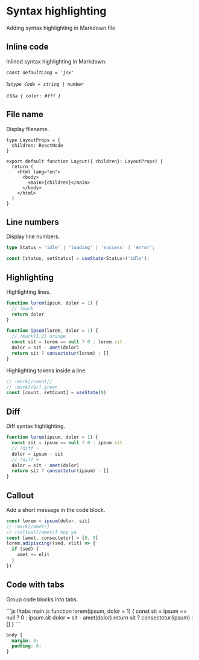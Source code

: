 # Syntax highlighting

Adding syntax highlighting in Markdown file

## Inline code

Inlined syntax highlighting in Markdown:

_`const defaultLang = 'jsx'`_

_ts`type Code = string | number`_

_css`a { color: #fff }`_

## File name

Display filename.

```tsx filename="app/layout.tsx"
type LayoutProps = {
  children: ReactNode
}

export default function Layout({ children}: LayoutProps) {
  return (
    <html lang="en">
      <body>
        <main>{children}</main>
      </body>
    </html>
  )
}
```

## Line numbers

Display line numbers.

```ts --n
type Status = 'idle' | 'loading' | 'success' | 'error';

const [status, setStatus] = useState<Status>('idle');
```

## Highlighting

Highlighting lines.

```js
function lorem(ipsum, dolor = 1) {
  // !mark
  return dolor
}

function ipsum(lorem, dolor = 1) {
  // !mark(1:2) orange
  const sit = lorem == null ? 0 : lorem.sit
  dolor = sit - amet(dolor)
  return sit ? consectetur(lorem) : []
}
```

Highlighting tokens inside a line.

```ts
// !mark[/count/]
// !mark[/0/] green
const [count, setCount] = useState(0)
```

## Diff

Diff syntax highlighting.

```js
function lorem(ipsum, dolor = 1) {
  const sit = ipsum == null ? 0 : ipsum.sit
  // !diff -
  dolor = ipsum - sit
  // !diff +
  dolor = sit - amet(dolor)
  return sit ? consectetur(ipsum) : []
}
```

## Callout

Add a short message in the code block.

```js
const lorem = ipsum(dolor, sit)
// !mark[/amet/]
// !callout[/amet/] hey yo
const [amet, consectetur] = [0, 0]
lorem.adipiscing((sed, elit) => {
  if (sed) {
    amet += elit
  }
})
```

## Code with tabs

Group code blocks into tabs.

<CodeWithTabs>
```js !!tabs main.js
function lorem(ipsum, dolor = 1) {
  const sit = ipsum == null ? 0 : ipsum.sit
  dolor = sit - amet(dolor)
  return sit ? consectetur(ipsum) : []
}
```

```css !!tabs styles.css
body {
  margin: 0;
  padding: 0;
}
```
</CodeWithTabs>
